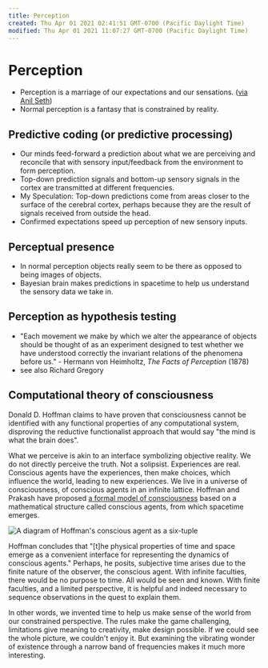 ```yaml
---
title: Perception
created: Thu Apr 01 2021 02:41:51 GMT-0700 (Pacific Daylight Time)
modified: Thu Apr 01 2021 11:07:27 GMT-0700 (Pacific Daylight Time)
---
```


# Perception

- Perception is a marriage of our expectations and our sensations. ([via Anil Seth](https://www.youtube.com/watch?v=xRel1JKOEbI))
- Normal perception is a fantasy that is constrained by reality.

## Predictive coding (or predictive processing)

- Our minds feed-forward a prediction about what we are perceiving and reconcile that with sensory input/feedback from the environment to form perception.
- Top-down prediction signals and bottom-up sensory signals in the cortex are transmitted at different frequencies.
- My Speculation: Top-down predictions come from areas closer to the surface of the cerebral cortex, perhaps because they are the result of signals received from outside the head.
- Confirmed expectations speed up perception of new sensory inputs.

## Perceptual presence

- In normal perception objects really seem to be there as opposed to being images of objects.
- Bayesian brain makes predictions in spacetime to help us understand the sensory data we take in.

## Perception as hypothesis testing

- "Each movement we make by which we alter the appearance of objects should be thought of as an experiment designed to test whether we have understood correctly the invariant relations of the phenomena before us." - Hermann von Heimholtz, _The Facts of Perception_ (1878)
- see also Richard Gregory

## Computational theory of consciousness

Donald D. Hoffman claims to have proven that consciousness cannot be identified with any functional properties of any computational system, disproving the reductive functionalist approach that would say "the mind is what the brain does".

What we perceive is akin to an interface symbolizing objective reality. We do not directly perceive the truth. Not a solipsist. Experiences are real. Conscious agents have the experiences, then make choices, which influence the world, leading to new experiences. We live in a universe of consciousness, of conscious agents in an infinite lattice. Hoffman and Prakash have proposed [a formal model of consciousness](https://www.frontiersin.org/articles/10.3389/fpsyg.2014.00577/full) based on a mathematical structure called conscious agents, from which spacetime emerges.

![A diagram of Hoffman's conscious agent as a six-tuple](/images/Hoffman-conscious-agents.png)

Hoffman concludes that "[t]he physical properties of time and space emerge as a convenient interface for representing the dynamics of conscious agents." Perhaps, he posits, subjective time arises due to the finite nature of the observer, the conscious agent. With infinite faculties, there would be no purpose to time. All would be seen and known. With finite faculties, and a limited perspective, it is helpful and indeed necessary to sequence observations in the quest to explain them.

In other words, we invented time to help us make sense of the world from our constrained perspective. The rules make the game challenging, limitations give meaning to creativity, make design possible. If we could see the whole picture, we couldn't enjoy it. But examining the vibrating wonder of existence through a narrow band of frequencies makes it much more interesting.
